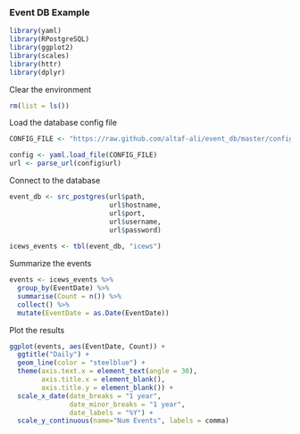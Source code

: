 ### Event DB Example

```r
library(yaml)
library(RPostgreSQL)
library(ggplot2)
library(scales)
library(httr)
library(dplyr)
```

Clear the environment

```r
rm(list = ls())
```

Load the database config file

```r
CONFIG_FILE <- "https://raw.github.com/altaf-ali/event_db/master/config/database.yaml"

config <- yaml.load_file(CONFIG_FILE)
url <- parse_url(config$url)
```

Connect to the database

```r
event_db <- src_postgres(url$path, 
                         url$hostname,
                         url$port,
                         url$username,
                         url$password)
      
icews_events <- tbl(event_db, "icews")
```

Summarize the events

```r
events <- icews_events %>%
  group_by(EventDate) %>%
  summarise(Count = n()) %>%
  collect() %>%
  mutate(EventDate = as.Date(EventDate)) 
```

Plot the results

```r
ggplot(events, aes(EventDate, Count)) +
  ggtitle("Daily") +
  geom_line(color = "steelblue") +
  theme(axis.text.x = element_text(angle = 30),
        axis.title.x = element_blank(), 
        axis.title.y = element_blank()) +
  scale_x_date(date_breaks = "1 year", 
               date_minor_breaks = "1 year",
               date_labels = "%Y") +
  scale_y_continuous(name="Num Events", labels = comma)
```




